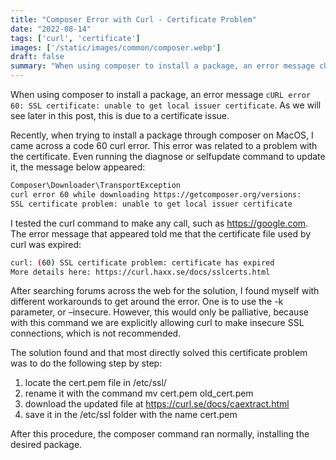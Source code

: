 ```yaml
---
title: "Composer Error with Curl - Certificate Problem"
date: "2022-08-14"
tags: ['curl', 'certificate']
images: ['/static/images/common/composer.webp']
draft: false
summary: "When using composer to install a package, an error message cURL error 60: SSL certificate: unable to get local issuer certificate appears. As we will see in this post, this is due to a certificate issue"
---
```


When using composer to install a package, an error message `cURL error 60: SSL certificate: unable to get local issuer certificate`. As we will see later in this post, this is due to a certificate issue.

Recently, when trying to install a package through composer on MacOS, I came across a code 60 curl error. This error was related to a problem with the certificate. Even running the diagnose or selfupdate command to update it, the message below appeared:

```bash
Composer\Downloader\TransportException
curl error 60 while downloading https://getcomposer.org/versions: 
SSL certificate problem: unable to get local issuer certificate
```

I tested the curl command to make any call, such as https://google.com. The error message that appeared told me that the certificate file used by curl was expired:

```bash
curl: (60) SSL certificate problem: certificate has expired
More details here: https://curl.haxx.se/docs/sslcerts.html
```

After searching forums across the web for the solution, I found myself with different workarounds to get around the error. One is to use the -k parameter, or –insecure. However, this would only be palliative, because with this command we are explicitly allowing curl to make insecure SSL connections, which is not recommended.

The solution found and that most directly solved this certificate problem was to do the following step by step:

1. locate the cert.pem file in /etc/ssl/
2. rename it with the command mv cert.pem old_cert.pem
3. download the updated file at https://curl.se/docs/caextract.html
4. save it in the /etc/ssl folder with the name cert.pem

After this procedure, the composer command ran normally, installing the desired package.
